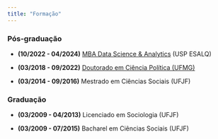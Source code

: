 ```yaml
---
title: "Formação"
---
```



::: panel-tabset

### **Pós-graduação**

* **(10/2022 - 04/2024)** [MBA Data Science & Analytics](https://github.com/mathpol/Data-Sci-Analytics-MBA-USP) (USP ESALQ)


* **(03/2018 - 09/2022)** [Doutorado em Ciência Política (UFMG)](https://drive.google.com/file/d/1bReOqINuA9MNKWw3DTVTIul-TG_SGWhH/view?usp=sharing) 


* **(03/2014 - 09/2016)** Mestrado em Ciências Sociais (UFJF)



### **Graduação**


* **(03/2009 - 04/2013)** Licenciado em Sociologia (UFJF)

* **(03/2009 - 07/2015)** Bacharel em Ciências Sociais (UFJF)

:::